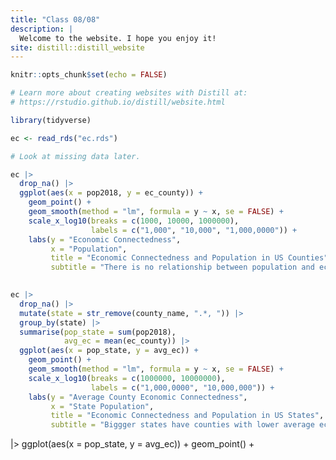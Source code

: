 ```yaml
---
title: "Class 08/08"
description: |
  Welcome to the website. I hope you enjoy it!
site: distill::distill_website
---
```


```r
knitr::opts_chunk$set(echo = FALSE)

# Learn more about creating websites with Distill at:
# https://rstudio.github.io/distill/website.html

```

```r
library(tidyverse)
```



```r
ec <- read_rds("ec.rds")
```


```r
# Look at missing data later.

ec |> 
  drop_na() |> 
  ggplot(aes(x = pop2018, y = ec_county)) +
    geom_point() +
    geom_smooth(method = "lm", formula = y ~ x, se = FALSE) +
    scale_x_log10(breaks = c(1000, 10000, 1000000),
                  labels = c("1,000", "10,000", "1,000,0000")) +
    labs(y = "Economic Connectedness",
         x = "Population",
         title = "Economic Connectedness and Population in US Counties",
         subtitle = "There is no relationship between population and economic connectedness in US counties.")
  
```



```r
ec |> 
  drop_na() |> 
  mutate(state = str_remove(county_name, ".*, ")) |> 
  group_by(state) |> 
  summarise(pop_state = sum(pop2018),
            avg_ec = mean(ec_county)) |> 
  ggplot(aes(x = pop_state, y = avg_ec)) +
    geom_point() +
    geom_smooth(method = "lm", formula = y ~ x, se = FALSE) +
    scale_x_log10(breaks = c(1000000, 10000000),
                  labels = c("1,000,0000", "10,000,000")) +
    labs(y = "Average County Economic Connectedness",
         x = "State Population",
         title = "Economic Connectedness and Population in US States",
         subtitle = "Biggger states have counties with lower average economic connectedness.")


```




|> 
  ggplot(aes(x = pop_state, y = avg_ec)) +
    geom_point() +





